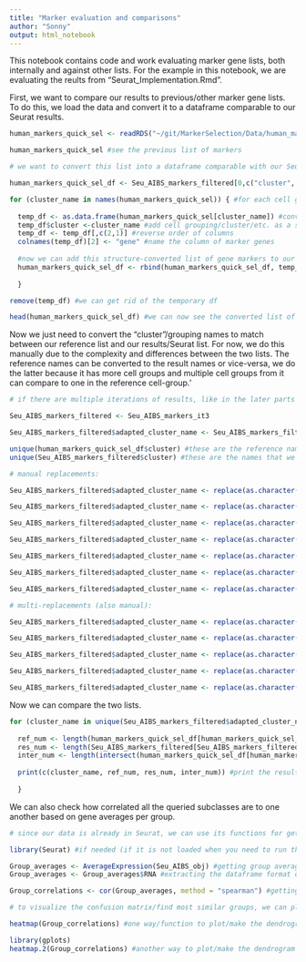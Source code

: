 ```yaml
---
title: "Marker evaluation and comparisons"
author: "Sonny"
output: html_notebook
---
```


This notebook contains code and work evaluating marker gene lists, both internally and against other lists. For the example in this notebook, we are evaluating the reults from "Seurat_Implementation.Rmd".  

First, we want to compare our results to previous/other marker gene lists. To do this, we load the data and convert it to a dataframe comparable to our Seurat results.

```r

human_markers_quick_sel <- readRDS("~/git/MarkerSelection/Data/human_markers_quick_sel.rds") #loading a previous marker gene list we've been working with in our lab

human_markers_quick_sel #see the previous list of markers

# we want to convert this list into a dataframe comparable with our Seurat results

human_markers_quick_sel_df <- Seu_AIBS_markers_filtered[0,c("cluster", "gene")] #initializing a blank df, based on Seurat result df [1]

for (cluster_name in names(human_markers_quick_sel)) { #for each cell grouping
  
  temp_df <- as.data.frame(human_markers_quick_sel[cluster_name]) #convert list to a dataframe
  temp_df$cluster <-cluster_name #add cell grouping/cluster/etc. as a second column of values
  temp_df <- temp_df[,c(2,1)] #reverse order of columns
  colnames(temp_df)[2] <- "gene" #name the column of marker genes
  
  #now we can add this structure-converted list of gene markers to our df initialized in [1] (line 19)
  human_markers_quick_sel_df <- rbind(human_markers_quick_sel_df, temp_df) 
  
  }

remove(temp_df) #we can get rid of the temporary df

head(human_markers_quick_sel_df) #we can now see the converted list of gene markers in df format

```

Now we just need to convert the "cluster"/grouping names to match between our reference list and our results/Seurat list.
For now, we do this manually due to the complexity and differences between the two lists. 
The reference names can be converted to the result names or vice-versa, we do the latter because it has more cell groups and multiple cell groups from it can compare to one in the reference cell-group.'

```r

# if there are multiple iterations of results, like in the later parts of Seurat_Implementation.Rmd, we can select which iteration to use and/or filter for comparisons

Seu_AIBS_markers_filtered <- Seu_AIBS_markers_it3

Seu_AIBS_markers_filtered$adapted_cluster_name <- Seu_AIBS_markers_filtered$cluster #copy the cluster column to start a new column of adapted cluster names

unique(human_markers_quick_sel_df$cluster) #these are the reference names that we want to adapt/convert to
unique(Seu_AIBS_markers_filtered$cluster) #these are the names that we want to change to match the above

# manual replacements:

Seu_AIBS_markers_filtered$adapted_cluster_name <- replace(as.character(Seu_AIBS_markers_filtered$adapted_cluster_name), Seu_AIBS_markers_filtered$adapted_cluster_name == "Astro_FGFR3", "Astrocyte")

Seu_AIBS_markers_filtered$adapted_cluster_name <- replace(as.character(Seu_AIBS_markers_filtered$adapted_cluster_name), Seu_AIBS_markers_filtered$adapted_cluster_name == "Endo_CLDN5", "Endothelial")

Seu_AIBS_markers_filtered$adapted_cluster_name <- replace(as.character(Seu_AIBS_markers_filtered$adapted_cluster_name), Seu_AIBS_markers_filtered$adapted_cluster_name == "Micro_C1QC", "Microglia")

Seu_AIBS_markers_filtered$adapted_cluster_name <- replace(as.character(Seu_AIBS_markers_filtered$adapted_cluster_name), Seu_AIBS_markers_filtered$adapted_cluster_name == "OPC_MYT1", "OPC")

Seu_AIBS_markers_filtered$adapted_cluster_name <- replace(as.character(Seu_AIBS_markers_filtered$adapted_cluster_name), Seu_AIBS_markers_filtered$adapted_cluster_name == "Inh_PVALB", "PVALB")

Seu_AIBS_markers_filtered$adapted_cluster_name <- replace(as.character(Seu_AIBS_markers_filtered$adapted_cluster_name), Seu_AIBS_markers_filtered$adapted_cluster_name == "Inh_SST", "SST")

Seu_AIBS_markers_filtered$adapted_cluster_name <- replace(as.character(Seu_AIBS_markers_filtered$adapted_cluster_name), Seu_AIBS_markers_filtered$adapted_cluster_name == "Inh_VIP", "VIP")

# multi-replacements (also manual):

Seu_AIBS_markers_filtered$adapted_cluster_name <- replace(as.character(Seu_AIBS_markers_filtered$adapted_cluster_name), Seu_AIBS_markers_filtered$adapted_cluster_name == "Inh_LAMP5", "LAMP5.PAX6.Other")

Seu_AIBS_markers_filtered$adapted_cluster_name <- replace(as.character(Seu_AIBS_markers_filtered$adapted_cluster_name), Seu_AIBS_markers_filtered$adapted_cluster_name == "Inh_PAX6", "LAMP5.PAX6.Other")

Seu_AIBS_markers_filtered$adapted_cluster_name <- replace(as.character(Seu_AIBS_markers_filtered$adapted_cluster_name), Seu_AIBS_markers_filtered$adapted_cluster_name == "Oligo_MOBP", "Oligo")

Seu_AIBS_markers_filtered$adapted_cluster_name <- replace(as.character(Seu_AIBS_markers_filtered$adapted_cluster_name), Seu_AIBS_markers_filtered$adapted_cluster_name == "Oligo_OPALIN", "Oligo")

Seu_AIBS_markers_filtered$adapted_cluster_name <- replace(as.character(Seu_AIBS_markers_filtered$adapted_cluster_name), Seu_AIBS_markers_filtered$adapted_cluster_name == "Exc_FEZF2", "Pyramidal")

```

Now we can compare the two lists.

```r

for (cluster_name in unique(Seu_AIBS_markers_filtered$adapted_cluster_name)) { #for each group (subclass, in this case)
  
  ref_num <- length(human_markers_quick_sel_df[human_markers_quick_sel_df$cluster == cluster_name, "gene"]) #number of marker genes in reference
  res_num <- length(Seu_AIBS_markers_filtered[Seu_AIBS_markers_filtered$adapted_cluster_name == cluster_name, "gene"]) #number of marker genes in results
  inter_num <- length(intersect(human_markers_quick_sel_df[human_markers_quick_sel_df$cluster == cluster_name, "gene"] ,Seu_AIBS_markers_filtered[Seu_AIBS_markers_filtered$adapted_cluster_name == cluster_name, "gene"])) #number of overlapping marker genes
  
  print(c(cluster_name, ref_num, res_num, inter_num)) #print the results
  
  }

```

We can also check how correlated all the queried subclasses are to one another based on gene averages per group.

```r

# since our data is already in Seurat, we can use its functions for getting group averages

library(Seurat) #if needed (if it is not loaded when you need to run the code below)

Group_averages <- AverageExpression(Seu_AIBS_obj) #getting group averages (returns a list of 1 df)
Group_averages <- Group_averages$RNA #extracting the dataframe format of the results

Group_correlations <- cor(Group_averages, method = "spearman") #getting spearman coefficients of our query groups

# to visualize the confusion matrix/find most similar groups, we can plot/make a dendrogram

heatmap(Group_correlations) #one way/function to plot/make the dendrogram

library(gplots)
heatmap.2(Group_correlations) #another way to plot/make the dendrogram

```

